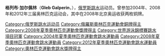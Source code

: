 {{noteTA|G1=Aquatics}}
{{MedalTableTop}}
{{MedalCompetition|[[奧林匹克運動會|奧林匹克運動會]]}}
{{MedalBronze| [[2008年夏季奧林匹克運動會|2008年 北京]] |[[2008年夏季奧林匹克運動會跳水比賽|雙人10米跳台]]}}
{{MedalBronze| [[2008年夏季奧林匹克運動會|2008年 北京]] |[[2008年夏季奧林匹克運動會跳水比賽|10米跳台]]}}
{{MedalCompetition|[[世界游泳錦標賽|世界游泳錦標賽]]}}
{{MedalGold| [[2005年世界游泳錦標賽|2005年 蒙特利爾]] |雙人10米跳台}}
{{MedalGold| [[2007年世界游泳錦標賽|2007年 墨爾本]] |10米跳台}}
{{MedalBottom}}
'''格列布·加尔佩林'''（'''Gleb Galperin'''，{{bd|1985年|5月25日}}），[[俄罗斯|俄罗斯]][[跳水|跳水]]运动员。曾参加2004年、2008年和2012年三届奥林匹克运动会，其中在2008年北京奥运收获两枚铜牌。

{{Russia-bio-stub}}

{{世界游泳錦標賽跳水項目－男子10米高臺冠軍}}
{{世界游泳錦標賽跳水項目－男子雙人10米高臺冠軍}}

{{DEFAULTSORT:Galperin, Gleb}}

[[Category:俄罗斯跳水运动员|Category:俄罗斯跳水运动员]]
[[Category:俄羅斯奧林匹克運動會銅牌得主|Category:俄羅斯奧林匹克運動會銅牌得主]]
[[Category:2008年夏季奧林匹克運動會獎牌得主|Category:2008年夏季奧林匹克運動會獎牌得主]]
[[Category:世界游泳錦標賽跳水項目冠軍|Category:世界游泳錦標賽跳水項目冠軍]]
[[Category:2004年夏季奧林匹克運動會跳水運動員|Category:2004年夏季奧林匹克運動會跳水運動員]]
[[Category:2008年夏季奧林匹克運動會跳水運動員|Category:2008年夏季奧林匹克運動會跳水運動員]]
[[Category:2012年夏季奧林匹克運動會跳水運動員|Category:2012年夏季奧林匹克運動會跳水運動員]]
[[Category:奧林匹克運動會跳水獎牌得主|Category:奧林匹克運動會跳水獎牌得主]]